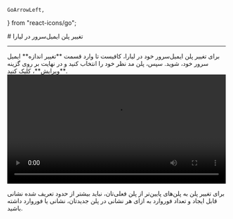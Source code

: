     GoArrowLeft,
} from "react-icons/go";


<Layout>
<Head>
<title>مستندات تغییر پلن ایمیل سرور - لیارا</title>
<meta property="og:title" content="مستندات خدمات رایانش ابری لیارا" />
<meta property="og:description" content="مستندات نحوه تغییر پلن ایمیل‌سرور در لیارا"  />
<meta property="og:image" content="https://files.liara.ir/liara/logos/liara-poster.jpg" />
</Head>
# تغییر پلن ایمیل‌سرور در لیارا

<hr className="mb-2" />
برای تغییر پلن ایمیل‌سرور خود در لیارا، کافیست تا وارد قسمت **تغییر اندازه** ایمیل سرور خود، شوید. 
سپس، پلن مد نظر خود را انتخاب کنید و در نهایت بر روی گزینه **ویرایش**، کلیک کنید.

<div className="h-4" />
    <video
    src="https://files.liara.ir/liara/docs/change-email-server-plan.mp4"
    controls="controls"
    className="block w-full"
    width="100%"
    ></video> 

<div className="h-2" />
<Alert variant="info">
<p>
برای تغییر پلن به پلن‌های پایین‌تر از پلن فعلی‌تان، نباید بیشتر از حدود تعریف شده نشانی قابل ایجاد و تعداد فوروارد به ازای هر نشانی در پلن
جدیدتان، نشانی یا فوروارد داشته باشید.  
</p>
</Alert>

</Layout>